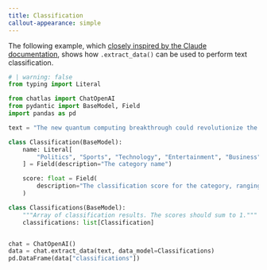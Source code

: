 ```yaml
---
title: Classification
callout-appearance: simple
---
```


The following example, which [closely inspired by the Claude documentation](https://github.com/anthropics/anthropic-cookbook/blob/main/tool_use/extracting_structured_json.ipynb), shows how `.extract_data()` can be used to perform text classification.

```python
# | warning: false
from typing import Literal

from chatlas import ChatOpenAI
from pydantic import BaseModel, Field
import pandas as pd

text = "The new quantum computing breakthrough could revolutionize the tech industry."

class Classification(BaseModel):
    name: Literal[
        "Politics", "Sports", "Technology", "Entertainment", "Business", "Other"
    ] = Field(description="The category name")

    score: float = Field(
        description="The classification score for the category, ranging from 0.0 to 1.0."
    )

class Classifications(BaseModel):
    """Array of classification results. The scores should sum to 1."""
    classifications: list[Classification]


chat = ChatOpenAI()
data = chat.extract_data(text, data_model=Classifications)
pd.DataFrame(data["classifications"])
```